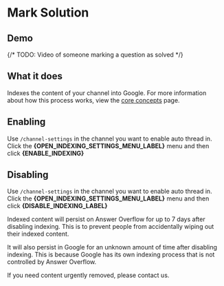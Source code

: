 # Mark Solution

## Demo

{/* TODO: Video of someone marking a question as solved */}


<ReactPlayer url='https://www.youtube.com/watch?v=ysz5S6PUM-U' controls/>



<TryLiveDemo />



## What it does

Indexes the content of your channel into Google. For more information about how this process works, view the [core concepts](/core-concepts) page.

## Enabling


Use `/channel-settings` in the channel you want to enable auto thread in. Click the **{OPEN_INDEXING_SETTINGS_MENU_LABEL}** menu and then click **{ENABLE_INDEXING}**


## Disabling

Use `/channel-settings` in the channel you want to enable auto thread in. Click the **{OPEN_INDEXING_SETTINGS_MENU_LABEL}** menu and then click **{DISABLE_INDEXING_LABEL}**


<Callout type="warning">
  Indexed content will persist on Answer Overflow for up to 7 days after disabling indexing. This is to prevent people from accidentally wiping out their indexed content.

  It will also persist in Google for an unknown amount of time after disabling indexing. This is because Google has its own indexing process that is not controlled by Answer Overflow.

  If you need content urgently removed, please contact us.
</Callout>
